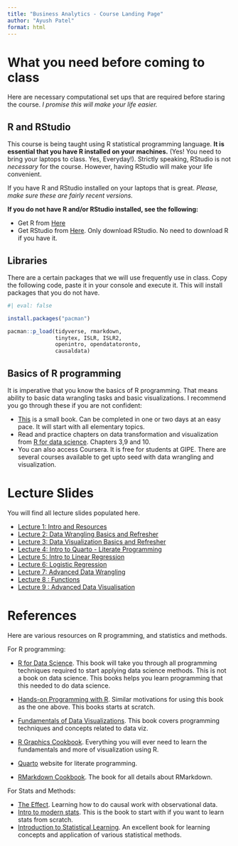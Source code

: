 ```yaml
---
title: "Business Analytics - Course Landing Page"
author: "Ayush Patel"
format: html
---
```


# What you need before coming to class

Here are necessary computational set ups that are required before staring the course. *I promise this will make your life easier.*

## R and RStudio

This course is being taught using R statistical programming language. **It is essential that you have R installed on your machines.** (Yes! You need to bring your laptops to class. Yes, Everyday!).  Strictly speaking, RStudio is not *necessary* for the course. However, having RStudio will make your life convenient.

If you have R and RStudio installed on your laptops that is great. *Please, make sure these are fairly recent versions.*

**If you do not have R and/or RStudio installed, see the following:**

  + Get R from [Here](https://cran.icts.res.in/)
  + Get RStudio from [Here](https://posit.co/download/rstudio-desktop/). Only download RStudio. No need to download R if you have it.   

## Libraries

There are a certain packages that we will use frequently use in class. Copy the following code, paste it in your console and execute it. This will install packages that you do not have.


```r
#| eval: false

install.packages("pacman")

pacman::p_load(tidyverse, rmarkdown, 
               tinytex, ISLR, ISLR2, 
               openintro, opendatatoronto,
               causaldata)


```


## Basics of R programming

It is imperative that you know the basics of R programming. That means ability to basic data wrangling tasks and basic visualizations. I recommend you go through these if you are not confident:

  + [This](https://rbasics.netlify.app/index.html) is a small book. Can be completed in one or two days at an easy pace. It will start with all elementary topics. 
  + Read and practice chapters on data transformation and visualization from [R for data science](https://r4ds.hadley.nz). Chapters 3,9 and 10.
  + You can also access Coursera. It is free for students at GIPE. There are several courses available to get upto seed with data wrangling and visualization.
  

# Lecture Slides

You will find all lecture slides populated here.

  + [Lecture 1: Intro and Resources](Lecture1_Introduction.html)
  + [Lecture 2: Data Wrangling Basics and Refresher](Lecture2_DataWrangling.html)
  + [Lecture 3: Data Visualization Basics and Refresher](Lecture3_DataVisualization.html)
  + [Lecture 4: Intro to Quarto - Literate Programming](Lecture4_Quarto_intro.html)
  + [Lecture 5: Intro to Linear Regression](https://ayushbipinpatel.github.io/GIPE-UG-Advanced-Analytics-with-R/lecture2.html#/title-slide)
  + [Lecture 6: Logistic Regression](https://ayushbipinpatel.github.io/GIPE-UG-Advanced-Analytics-with-R/lecture3.html#/title-slide)
  + [Lecture 7: Advanced Data Wrangling](Lecture7_AdvancedDataWrangling.html)
  + [Lecture 8 : Functions](Lecture8_Functions.html)
  + [Lecture 9 : Advanced Data Visualisation](Lecture9_AdvancedDataVisualizations.html)
  
# References

Here are various resources on R programming, and statistics and methods.
  
For R programming:

  + [R for Data Science](https://r4ds.hadley.nz/). This book will take you through all programming techniques required to start applying data science methods. This is not a book on data science. This books helps you learn programming that this needed to do data science.
  
  + [Hands-on Programming with R](https://rstudio-education.github.io/hopr/). Similar motivations for using this book as the one above. This books starts at scratch.
  + [Fundamentals of Data Visualizations](https://clauswilke.com/dataviz/). This book covers programming techniques and concepts related to data viz.
  + [R Graphics Cookbook](https://r-graphics.org/). Everything you will ever need to learn the fundamentals and more of visualization using R.
  + [Quarto](https://quarto.org/) website for literate programming.
  + [RMarkdown Cookbook](https://bookdown.org/yihui/rmarkdown-cookbook/). The book for all details about RMarkdown.
  
  
For Stats and Methods:

  + [The Effect](https://theeffectbook.net/). Learning how to do causal work with observational data.
  + [Intro to modern stats](https://openintro-ims.netlify.app/index.html). This is the book to start with if you want to learn stats from scratch.
  + [Introduction to Statistical Learning](https://www.statlearning.com/). An excellent book for learning concepts and application of various statistical methods.
